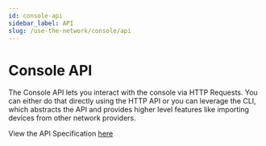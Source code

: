 ```yaml
---
id: console-api
sidebar_label: API
slug: /use-the-network/console/api
---
```


# Console API


The Console API lets you interact with the console via HTTP Requests. You can either do that
directly using the HTTP API or you can leverage the CLI, which abstracts the API and provides higher
level features like importing devices from other network providers.

View the API Specification [here](/api/console)
